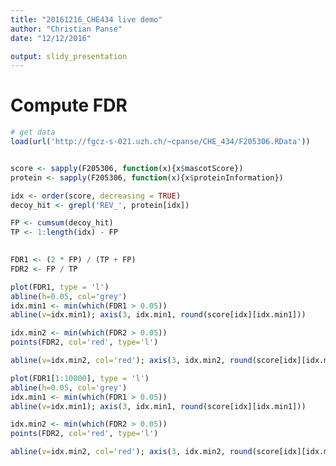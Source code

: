 ```yaml
---
title: "20161216_CHE434 live demo"
author: "Christian Panse"
date: "12/12/2016"

output: slidy_presentation
---
```



# Compute FDR

```r
# get data
load(url('http://fgcz-s-021.uzh.ch/~cpanse/CHE_434/F205306.RData'))


score <- sapply(F205306, function(x){x$mascotScore})
protein <- sapply(F205306, function(x){x$proteinInformation})

idx <- order(score, decreasing = TRUE)
decoy_hit <- grepl('REV_', protein[idx])

FP <- cumsum(decoy_hit)
TP <- 1:length(idx) - FP

  
FDR1 <- (2 * FP) / (TP + FP)
FDR2 <- FP / TP

plot(FDR1, type = 'l')
abline(h=0.05, col='grey')
idx.min1 <- min(which(FDR1 > 0.05))
abline(v=idx.min1); axis(3, idx.min1, round(score[idx][idx.min1]))

idx.min2 <- min(which(FDR2 > 0.05))
points(FDR2, col='red', type='l')

abline(v=idx.min2, col='red'); axis(3, idx.min2, round(score[idx][idx.min2]))
```


```r
plot(FDR1[1:10000], type = 'l')
abline(h=0.05, col='grey')
idx.min1 <- min(which(FDR1 > 0.05))
abline(v=idx.min1); axis(3, idx.min1, round(score[idx][idx.min1]))

idx.min2 <- min(which(FDR2 > 0.05))
points(FDR2, col='red', type='l')

abline(v=idx.min2, col='red'); axis(3, idx.min2, round(score[idx][idx.min2]))
```
